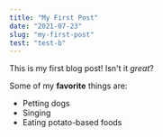 ```yaml
---
title: "My First Post"
date: "2021-07-23"
slug: "my-first-post"
test: "test-b"
---
```


This is my first blog post! Isn't it *great*?

Some of my **favorite** things are:

* Petting dogs
* Singing
* Eating potato-based foods